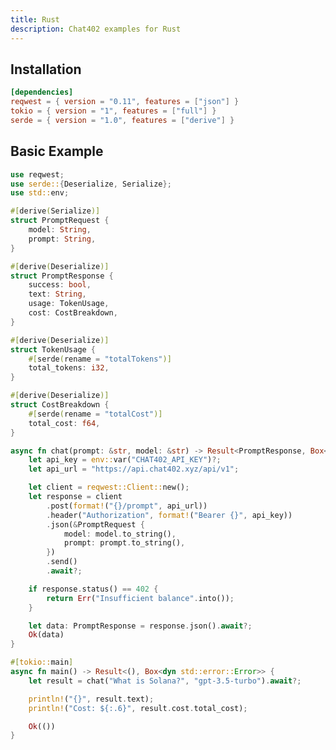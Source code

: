 ```yaml
---
title: Rust
description: Chat402 examples for Rust
---
```


## Installation

```toml
[dependencies]
reqwest = { version = "0.11", features = ["json"] }
tokio = { version = "1", features = ["full"] }
serde = { version = "1.0", features = ["derive"] }
```

## Basic Example

```rust
use reqwest;
use serde::{Deserialize, Serialize};
use std::env;

#[derive(Serialize)]
struct PromptRequest {
    model: String,
    prompt: String,
}

#[derive(Deserialize)]
struct PromptResponse {
    success: bool,
    text: String,
    usage: TokenUsage,
    cost: CostBreakdown,
}

#[derive(Deserialize)]
struct TokenUsage {
    #[serde(rename = "totalTokens")]
    total_tokens: i32,
}

#[derive(Deserialize)]
struct CostBreakdown {
    #[serde(rename = "totalCost")]
    total_cost: f64,
}

async fn chat(prompt: &str, model: &str) -> Result<PromptResponse, Box<dyn std::error::Error>> {
    let api_key = env::var("CHAT402_API_KEY")?;
    let api_url = "https://api.chat402.xyz/api/v1";

    let client = reqwest::Client::new();
    let response = client
        .post(format!("{}/prompt", api_url))
        .header("Authorization", format!("Bearer {}", api_key))
        .json(&PromptRequest {
            model: model.to_string(),
            prompt: prompt.to_string(),
        })
        .send()
        .await?;

    if response.status() == 402 {
        return Err("Insufficient balance".into());
    }

    let data: PromptResponse = response.json().await?;
    Ok(data)
}

#[tokio::main]
async fn main() -> Result<(), Box<dyn std::error::Error>> {
    let result = chat("What is Solana?", "gpt-3.5-turbo").await?;

    println!("{}", result.text);
    println!("Cost: ${:.6}", result.cost.total_cost);

    Ok(())
}
```
